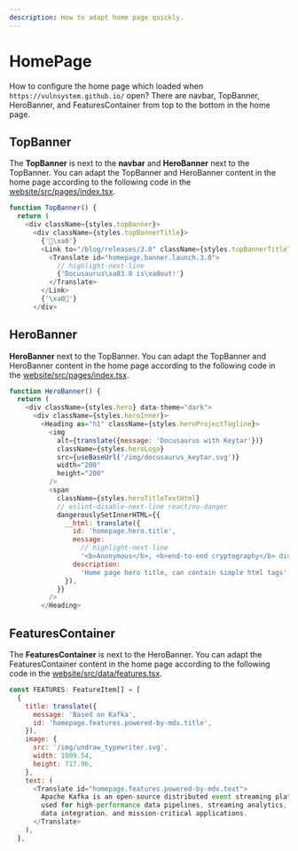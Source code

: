```yaml
---
description: How to adapt home page quickly.
---
```


# HomePage

How to configure the home page which loaded when `https://vulnsystem.github.io/` open?
There are navbar, TopBanner, HeroBanner, and FeaturesContainer from top to the bottom in the home page.

## TopBanner
The **TopBanner** is next to the **navbar** and **HeroBanner** next to the TopBanner. You can adapt the TopBanner and HeroBanner content in the home page according to the following code in the [website/src/pages/index.tsx](https://github.com/vulnsystem/vulnsystem.github.io/blob/main/website/src/pages/index.tsx).

```js title="TopBanner"
function TopBanner() {
  return (
    <div className={styles.topBanner}>
      <div className={styles.topBannerTitle}>
        {'🎉\xa0'}
        <Link to="/blog/releases/3.0" className={styles.topBannerTitleText}>
          <Translate id="homepage.banner.launch.3.0">
            // highlight-next-line
            {'Docusaurus\xa03.0 is\xa0out!️'}
          </Translate>
        </Link>
        {'\xa0🥳'}
      </div>
```

## HeroBanner
**HeroBanner** next to the TopBanner. You can adapt the TopBanner and HeroBanner content in the home page according to the following code in the [website/src/pages/index.tsx](https://github.com/vulnsystem/vulnsystem.github.io/blob/main/website/src/pages/index.tsx).

```js title="HeroBanner"
function HeroBanner() {
  return (
    <div className={styles.hero} data-theme="dark">
      <div className={styles.heroInner}>
        <Heading as="h1" className={styles.heroProjectTagline}>
          <img
            alt={translate({message: 'Docusaurus with Keytar'})}
            className={styles.heroLogo}
            src={useBaseUrl('/img/docusaurus_keytar.svg')}
            width="200"
            height="200"
          />
          <span
            className={styles.heroTitleTextHtml}
            // eslint-disable-next-line react/no-danger
            dangerouslySetInnerHTML={{
              __html: translate({
                id: 'homepage.hero.title',
                message:
                  // highlight-next-line
                  '<b>Anonymous</b>, <b>end-to-end cryptography</b> distributed event streaming platform',
                description:
                  'Home page hero title, can contain simple html tags',
              }),
            }}
          />
        </Heading>
```

## FeaturesContainer
The **FeaturesContainer** is next to the HeroBanner. You can adapt the FeaturesContainer content in the home page according to the following code in the [website/src/data/features.tsx](https://github.com/vulnsystem/vulnsystem.github.io/blob/main/website/src/data/features.tsx).

```js title="Features"
const FEATURES: FeatureItem[] = [
  {
    title: translate({
      message: 'Based on Kafka',
      id: 'homepage.features.powered-by-mdx.title',
    }),
    image: {
      src: '/img/undraw_typewriter.svg',
      width: 1009.54,
      height: 717.96,
    },
    text: (
      <Translate id="homepage.features.powered-by-mdx.text">
        Apache Kafka is an open-source distributed event streaming platform 
        used for high-performance data pipelines, streaming analytics, 
        data integration, and mission-critical applications.
      </Translate>
    ),
  },
```

